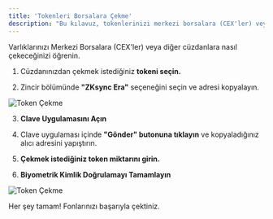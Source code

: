 ```yaml
---
title: 'Tokenleri Borsalara Çekme'
description: "Bu kılavuz, tokenlerinizi merkezi borsalara (CEX'ler) veya diğer cüzdanlara ZKsync Era zinciri kullanarak nasıl çekeceğinizi ayrıntılı olarak anlatır. Süreç, token seçimi, ZKsync Era zincirinin seçimi, Clave uygulamasıyla tokenlerin gönderilmesi ve güvenli bir işlem için biyometrik kimlik doğrulamanın tamamlanmasını içerir. Bu adım adım kılavuz, varlıklarınızın güvenli ve verimli bir şekilde transfer edilmesini sağlar."
---
```



Varlıklarınızı Merkezi Borsalara (CEX'ler) veya diğer cüzdanlara nasıl çekeceğinizi öğrenin.

1. Cüzdanınızdan çekmek istediğiniz **tokeni seçin.**

2. Zincir bölümünde **"ZKsync Era"** seçeneğini seçin ve adresi kopyalayın.

![Token Çekme](images/binance.png)

3. **Clave Uygulamasını Açın**

4. Clave uygulaması içinde **"Gönder" butonuna tıklayın** ve kopyaladığınız alıcı adresini yapıştırın.

5. **Çekmek istediğiniz token miktarını girin.**

6. **Biyometrik Kimlik Doğrulamayı Tamamlayın**

![Token Çekme](images/sendtoken5.png)

Her şey tamam! Fonlarınızı başarıyla çektiniz.